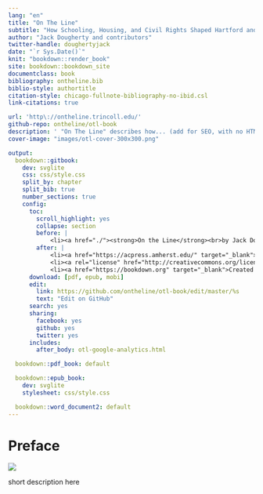 ```yaml
---
lang: "en"
title: "On The Line"
subtitle: "How Schooling, Housing, and Civil Rights Shaped Hartford and its Suburbs"
author: "Jack Dougherty and contributors"
twitter-handle: doughertyjack
date: "`r Sys.Date()`"
knit: "bookdown::render_book"
site: bookdown::bookdown_site
documentclass: book
bibliography: ontheline.bib
biblio-style: authortitle
citation-style: chicago-fullnote-bibliography-no-ibid.csl
link-citations: true

url: 'http\://ontheline.trincoll.edu/'
github-repo: ontheline/otl-book
description: ' "On The Line" describes how... (add for SEO, with no HTML)'
cover-image: "images/otl-cover-300x300.png"

output:
  bookdown::gitbook:
    dev: svglite
    css: css/style.css
    split_by: chapter
    split_bib: true
    number_sections: true
    config:
      toc:
        scroll_highlight: yes
        collapse: section
        before: |
            <li><a href="./"><strong>On the Line</strong><br>by Jack Dougherty & contributors</a></li>
        after: |
            <li><a href="https://acpress.amherst.edu/" target="_blank">Open access book-in-progress</br>for Amherst College Press</a></li>
            <li><a rel="license" href="http://creativecommons.org/licenses/by-nc-sa/4.0/"><img alt="Creative Commons License" style="border-width:0" src="https://i.creativecommons.org/l/by-nc-sa/4.0/88x31.png" /></a></li>
            <li><a href="https://bookdown.org" target="_blank">Created with Bookdown</a></li>
      download: [pdf, epub, mobi]
      edit:
        link: https://github.com/ontheline/otl-book/edit/master/%s
        text: "Edit on GitHub"
      search: yes
      sharing:
        facebook: yes
        github: yes
        twitter: yes
      includes:
        after_body: otl-google-analytics.html

  bookdown::pdf_book: default

  bookdown::epub_book:
    dev: svglite
    stylesheet: css/style.css

  bookdown::word_document2: default
---
```

# Preface {-}

![ ](images/otl-cover-300x300.png)

short description here
